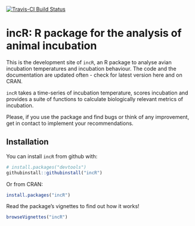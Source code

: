 
<!-- README.md is generated from README.Rmd. Please edit that file -->

[![Travis-CI Build Status](https://travis-ci.org/PabloCapilla/incR.svg?branch=master)](https://travis-ci.org/PabloCapilla/incR)

# incR: R package for the analysis of animal incubation

This is the development site of `incR`, an R package to analyse avian incubation temperatures and
incubation behaviour. 
The code and the documentation are updated often - check for latest version here and on CRAN.

`incR` takes a time-series of incubation temperature, scores incubation and provides
a suite of functions to calculate biologically relevant metrics of incubation.

Please, if you use the package and find bugs or think of any improvement, get in 
contact to implement your recommendations. 


## Installation

You can install `incR` from github with:

```r
# install.packages("devtools")
githubinstall::githubinstall("incR")
```
Or from CRAN:
```r
install.packages("incR")
```

Read the package's vignettes to find out how it works!
```r
browseVignettes("incR")
``` 
